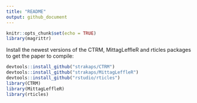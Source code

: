 ```yaml
---
title: "README"
output: github_document
---
```


```r
knitr::opts_chunk$set(echo = TRUE)
library(magrittr)
```

Install the newest versions of the CTRM, MittagLeffleR and rticles 
packages to get the paper to compile:

```r
devtools::install_github("strakaps/CTRM")
devtools::install_github("strakaps/MittagLeffleR")
devtools::install_github("rstudio/rticles")
library(CTRM)
library(MittagLeffleR)
library(rticles)
```




